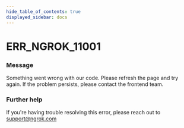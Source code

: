 ```yaml
---
hide_table_of_contents: true
displayed_sidebar: docs
---
```



# ERR_NGROK_11001

### Message

Something went wrong with our code. Please refresh the page and try again. If the problem persists, please contact the frontend team.

<ErrorDetails error="err_ngrok_11001" />

### Further help

If you're having trouble resolving this error, please reach out to [support@ngrok.com](mailto:support@ngrok.com?subject=Help%20with%20ERR_NGROK_11001)
